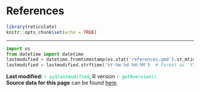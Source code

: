 # References {.unnumbered}

```r
library(reticulate)
knitr::opts_chunk$set(echo = TRUE)
```

::: {#refs}
:::

------------------------------------------------------------------------

```python
import os
from datetime import datetime
lastmodified = datetime.fromtimestamp(os.stat('references.qmd').st_mtime)
lastmodified = lastmodified.strftime('%Y-%m-%d %H:%M')  # Format as 'YYYY-MM-DD HH:MM'
```

**Last modified:** [`r py$lastmodified`]{style="color:#00bc8c"}, R version [`r getRversion()`]{style="color:#00bc8c"}\
**Source data for this page** can be found <a href="https://github.com/fallenEngels/stats-basics/blob/main/references.qmd">here</a>.